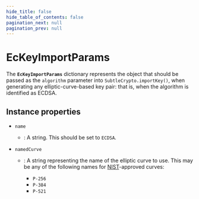 ```yaml
---
hide_title: false
hide_table_of_contents: false
pagination_next: null
pagination_prev: null
---
```

# EcKeyImportParams

The **`EcKeyImportParams`** dictionary represents the object that should be passed as the `algorithm` parameter into `SubtleCrypto.importKey()`, when generating any elliptic-curve-based key pair: that is, when the algorithm is identified as ECDSA.

## Instance properties

- `name`
  - : A string. This should be set to `ECDSA`.
- `namedCurve`

  - : A string representing the name of the elliptic curve to use. This may be any of the following names for [NIST](https://www.nist.gov/)-approved curves:

    - `P-256`
    - `P-384`
    - `P-521`

